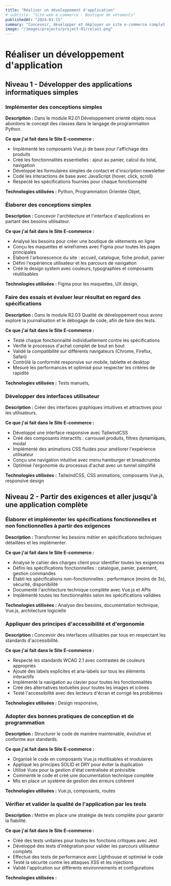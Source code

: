 ```yaml
---
title: "Réaliser un développement d'application"
# subtitle: "Site web e-commerce - Boutique de vêtements"
publishedAt: "2024-01-15"
summary: "Concevoir, développer et déployer un site e-commerce complet avec Figma, Vue.js et TailwindCSS"
image: "/images/projects/project-01/relax1.png"
---
```


# Réaliser un développement d'application

## Niveau 1 - Développer des applications informatiques simples

### Implémenter des conceptions simples

**Description :** Dans le module R2.01 Développement orienté objets nous abordons le concept des classes dans le langage de programmation Python.

**Ce que j'ai fait dans le Site E-commerce :**
- Implémenté les composants Vue.js de base pour l'affichage des produits
- Créé les fonctionnalités essentielles : ajout au panier, calcul du total, navigation
- Développé les formulaires simples de contact et d'inscription newsletter
- Codé les interactions de base avec JavaScript (hover, click, scroll)
- Respecté les spécifications fournies pour chaque fonctionnalité

**Technologies utilisées :** Python, Programmation Orientée Objet, 

### Élaborer des conceptions simples

**Description :** Concevoir l'architecture et l'interface d'applications en partant des besoins utilisateur.

**Ce que j'ai fait dans le Site E-commerce :**
- Analysé les besoins pour créer une boutique de vêtements en ligne
- Conçu les maquettes et wireframes avec Figma pour toutes les pages principales
- Élaboré l'arborescence du site : accueil, catalogue, fiche produit, panier
- Défini l'expérience utilisateur et les parcours de navigation
- Créé le design system avec couleurs, typographies et composants réutilisables

**Technologies utilisées :** Figma pour les maquettes, UX design,

### Faire des essais et évaluer leur résultat en regard des spécifications

**Description :** Dans le module R2.03 Qualité de développement nous avons exploré la journalisation et le débogage de code, afin de faire des tests.

**Ce que j'ai fait dans le Site E-commerce :**
- Testé chaque fonctionnalité individuellement contre les spécifications
- Vérifié le processus d'achat complet de bout en bout
- Validé la compatibilité sur différents navigateurs (Chrome, Firefox, Safari)
- Contrôlé la conformité responsive sur mobile, tablette et desktop
- Mesuré les performances et optimisé pour respecter les critères de rapidité

**Technologies utilisées :** Tests manuels,

### Développer des interfaces utilisateur

**Description :** Créer des interfaces graphiques intuitives et attractives pour les utilisateurs.

**Ce que j'ai fait dans le Site E-commerce :**
- Développé une interface responsive avec TailwindCSS
- Créé des composants interactifs : carrousel produits, filtres dynamiques, modal
- Implémenté des animations CSS fluides pour améliorer l'expérience utilisateur
- Conçu une navigation intuitive avec menu hamburger et breadcrumbs
- Optimisé l'ergonomie du processus d'achat avec un tunnel simplifié

**Technologies utilisées :** TailwindCSS, CSS animations, composants Vue.js, responsive design

## Niveau 2 - Partir des exigences et aller jusqu'à une application complète

### Élaborer et implémenter les spécifications fonctionnelles et non fonctionnelles à partir des exigences

**Description :** Transformer les besoins métier en spécifications techniques détaillées et les implémenter.

**Ce que j'ai fait dans le Site E-commerce :**
- Analysé le cahier des charges client pour identifier toutes les exigences
- Défini les spécifications fonctionnelles : catalogue, panier, paiement, gestion commandes
- Établi les spécifications non-fonctionnelles : performance (moins de 3s), sécurité, disponibilité
- Documenté l'architecture technique complète avec Vue.js et APIs
- Implémenté toutes les fonctionnalités selon les spécifications validées

**Technologies utilisées :** Analyse des besoins, documentation technique, Vue.js, architecture logicielle

### Appliquer des principes d'accessibilité et d'ergonomie

**Description :** Concevoir des interfaces utilisables par tous en respectant les standards d'accessibilité.

**Ce que j'ai fait dans le Site E-commerce :**
- Respecté les standards WCAG 2.1 avec contrastes de couleurs appropriés
- Ajouté des labels explicites et aria-labels sur tous les éléments interactifs
- Implémenté la navigation au clavier pour toutes les fonctionnalités
- Créé des alternatives textuelles pour toutes les images et icônes
- Testé l'accessibilité avec des lecteurs d'écran et corrigé les problèmes

**Technologies utilisées :** Design responsive, 

### Adopter des bonnes pratiques de conception et de programmation

**Description :** Structurer le code de manière maintenable, évolutive et conforme aux standards.

**Ce que j'ai fait dans le Site E-commerce :**
- Organisé le code en composants Vue.js réutilisables et modulaires
- Appliqué les principes SOLID et DRY pour éviter la duplication
- Utilisé Vuex pour la gestion d'état centralisée et prévisible
- Commenté le code et créé une documentation technique complète
- Mis en place un système de gestion des erreurs cohérent

**Technologies utilisées :** Vue.js, composants, routes

### Vérifier et valider la qualité de l'application par les tests

**Description :** Mettre en place une stratégie de tests complète pour garantir la fiabilité.

**Ce que j'ai fait dans le Site E-commerce :**
- Créé des tests unitaires pour toutes les fonctions critiques avec Jest
- Développé des tests d'intégration pour valider les parcours utilisateur complets
- Effectué des tests de performance avec Lighthouse et optimisé le code
- Testé la sécurité contre les attaques XSS et les injections
- Validé l'application sur différents environnements et configurations

**Technologies utilisées :** 
